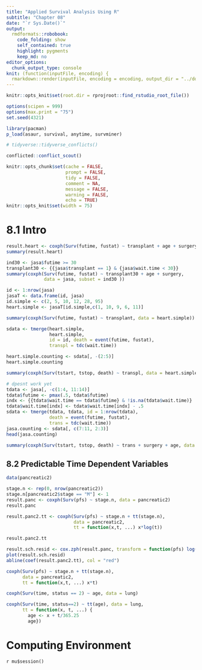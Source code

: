 ```yaml
---
title: "Applied Survival Analysis Using R"
subtitle: "Chapter 08"
date: "`r Sys.Date()`"
output:
  rmdformats::robobook:
    code_folding: show
    self_contained: true
    highlight: pygments
    keep_md: no
editor_options: 
  chunk_output_type: console
knit: (function(inputFile, encoding) {
  rmarkdown::render(inputFile, encoding = encoding, output_dir = "../docs") })
---
```


```r
knitr::opts_knit$set(root.dir = rprojroot::find_rstudio_root_file())

options(scipen = 999)
options(max.print = "75")
set.seed(4321)

library(pacman)
p_load(asaur, survival, anytime, survminer)
```

```r
# tidyverse::tidyverse_conflicts()

conflicted::conflict_scout()
```

```r
knitr::opts_chunk$set(cache = FALSE,
                      prompt = FALSE,
                      tidy = FALSE,
                      comment = NA,
                      message = FALSE,
                      warning = FALSE,
                      echo = TRUE)
knitr::opts_knit$set(width = 75)
```

<!-- ----------------------------------------------------- -->

# 8.1 Intro

```r
result.heart <- coxph(Surv(futime, fustat) ~ transplant + age + surgery, data = jasa)
summary(result.heart)
```

```r
ind30 <- jasa$futime >= 30
transplant30 <- {{jasa$transplant == 1} & {jasa$wait.time < 30}}
summary(coxph(Surv(futime, fustat) ~ transplant30 + age + surgery, 
              data = jasa, subset = ind30 ))
```

```r
id <- 1:nrow(jasa)
jasaT <- data.frame(id, jasa)
id.simple <- c(2, 5, 10, 12, 28, 95)
heart.simple <- jasaT[id.simple,c(1, 10, 9, 6, 11)]

summary(coxph(Surv(futime, fustat) ~ transplant, data = heart.simple))

sdata <- tmerge(heart.simple, 
                heart.simple, 
                id = id, death = event(futime, fustat),
                transpl = tdc(wait.time))

heart.simple.counting <- sdata[, -(2:5)] 
heart.simple.counting

summary(coxph(Surv(tstart, tstop, death) ~ transpl, data = heart.simple.counting))
```


```r
# dpesnt work yet
tdata <- jasa[, -c(1:4, 11:14)]
tdata$futime <- pmax(.5, tdata$futime)
indx <- {{tdata$wait.time == tdata$futime} & !is.na(tdata$wait.time)}
tdata$wait.time[indx] <- tdata$wait.time[indx] - .5
sdata <- tmerge(tdata, tdata, id = 1:nrow(tdata),
                death = event(futime, fustat), 
                trans = tdc(wait.time))
jasa.counting <- sdata[, c(7:11, 2:3)]
head(jasa.counting)

summary(coxph(Surv(tstart, tstop, death) ~ trans + surgery + age, data = jasa.counting))
```

## 8.2 Predictable Time Dependent Variables

```r
data(pancreatic2)

stage.n <- rep(0, nrow(pancreatic2))
stage.n[pancreatic2$stage == "M"] <- 1
result.panc <- coxph(Surv(pfs) ~ stage.n, data = pancreatic2)
result.panc
```

```r
result.panc2.tt <- coxph(Surv(pfs) ~ stage.n + tt(stage.n),
                         data = pancreatic2, 
                         tt = function(x,t, ...) x*log(t))

result.panc2.tt
```

```r
result.sch.resid <- cox.zph(result.panc, transform = function(pfs) log(pfs))
plot(result.sch.resid)
abline(coef(result.panc2.tt), col = "red")
```

```r
coxph(Surv(pfs) ~ stage.n + tt(stage.n), 
      data = pancreatic2, 
      tt = function(x,t, ...) x*t)
```

```r
coxph(Surv(time, status == 2) ~ age, data = lung)

coxph(Surv(time, status==2) ~ tt(age), data = lung,
      tt = function(x, t, ...) {
        age <- x + t/365.25
        age})
```

<!-- ----------------------------------------------------- -->

# Computing Environment

`r mu$session()`